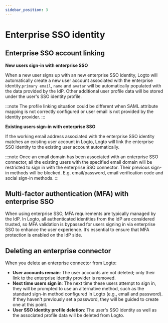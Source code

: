 ```yaml
---
sidebar_position: 3
---
```


# Enterprise SSO identity

## Enterprise SSO account linking

**New users sign-in with enterprise SSO**

When a new user signs up with an new enterprise SSO identity, Logto will automatically create a new user account associated with the enterprise identity.`primary email`, `name` and `avatar` will be automatically populated with the data provided by the IdP. Other additional user profile data will be stored under the user's SSO identity profile.

:::note
The profile linking situation could be different when SAML attribute mapping is not correctly configured or user email is not provided by the identity provider.
:::

**Existing users sign-in with enterprise SSO**

If the working email address associated with the enterprise SSO identity matches an existing user account in Logto, Logto will link the enterprise SSO identity to the existing user account automatically.

:::note
Once an email domain has been associated with an enterprise SSO connector, all the existing users with the specified email domain will be restricted to sign in with the enterprise SSO connector. Their previous sign-in methods will be blocked. E.g. email/password, email verification code and social sign-in methods.
:::

## **Multi-factor authentication (MFA) with enterprise SSO**

When using enterprise SSO, MFA requirements are typically managed by the IdP. In Logto, all authenticated identities from the IdP are considered trusted, so MFA validation is bypassed for users signing in via enterprise SSO to enhance the user experience. It’s essential to ensure that MFA protection is enabled on the IdP side.

## Deleting an enterprise connector

When you delete an enterprise connector from Logto:

- **User accounts remain**: The user accounts are not deleted; only their link to the enterprise identity provider is removed.
- **Next time users sign in**: The next time these users attempt to sign in, they will be prompted to use an alternative method, such as the standard sign-in method configured in Logto (e.g., email and password). If they haven't previously set a password, they will be guided to create one at this point.
- **User SSO identity profile deletion**: The user's SSO identity as well as the associated profile data will be deleted from Logto.

